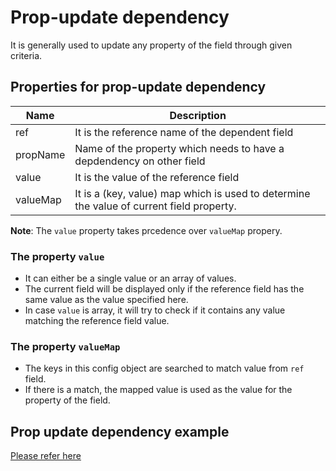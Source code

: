 # Prop-update dependency

It is generally used to update any property of the field through given criteria.

## Properties for prop-update dependency

| Name     | Description                                                                              |
| -------- | ---------------------------------------------------------------------------------------- |
| ref      | It is the reference name of the dependent field                                          |
| propName | Name of the property which needs to have a depdendency on other field                    |
| value    | It is the value of the reference field                                                   |
| valueMap | It is a (key, value) map which is used to determine the value of current field property. |

**Note**: The `value` property takes prcedence over `valueMap` propery.

### The property `value`

-   It can either be a single value or an array of values.
-   The current field will be displayed only if the reference field has the same value as the value specified here.
-   In case `value` is array, it will try to check if it contains any value matching the reference field value.

### The property `valueMap`

-   The keys in this config object are searched to match value from `ref` field.
-   If there is a match, the mapped value is used as the value for the property of the field.

## Prop update dependency example

[Please refer here](/examples/customer-feedback-form)
